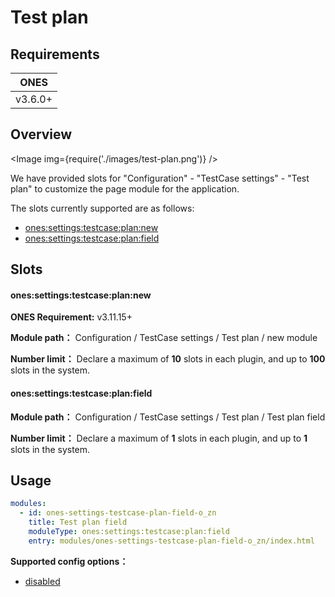 # Test plan

## Requirements

|  ONES   |
| :-----: |
| v3.6.0+ |

## Overview

<Image img={require('./images/test-plan.png')} />

We have provided slots for "Configuration" - "TestCase settings" - "Test plan" to customize the page module for the application.

The slots currently supported are as follows:

- [ones:settings:testcase:plan:new](#onessettingstestcaseplannew)
- [ones:settings:testcase:plan:field](#onessettingstestcaseplanfield)

## Slots

#### ones:settings:testcase:plan:new

**ONES Requirement:** v3.11.15+

**Module path：** Configuration / TestCase settings / Test plan / new module

**Number limit：** Declare a maximum of **10** slots in each plugin, and up to **100** slots in the system.

#### ones:settings:testcase:plan:field

**Module path：** Configuration / TestCase settings / Test plan / Test plan field

**Number limit：** Declare a maximum of **1** slots in each plugin, and up to **1** slots in the system.

## Usage

```yaml
modules:
  - id: ones-settings-testcase-plan-field-o_zn
    title: Test plan field
    moduleType: ones:settings:testcase:plan:field
    entry: modules/ones-settings-testcase-plan-field-o_zn/index.html
```

**Supported config options：**

- [disabled](../../../../../../reference/config/plugin.yaml#disabled)
